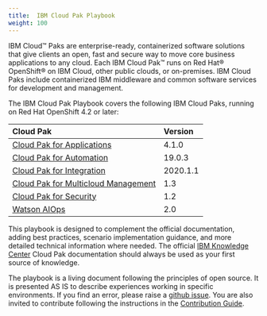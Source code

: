 ```yaml
---
title:  IBM Cloud Pak Playbook
weight: 100
---
```


IBM Cloud™ Paks are enterprise-ready, containerized software solutions
that give clients an open, fast and secure way to move core business
applications to any cloud. Each IBM Cloud Pak™ runs on Red Hat® OpenShift®
on IBM Cloud, other public clouds, or on-premises. IBM Cloud Paks include
containerized IBM middleware and common software services for development
and management.

The IBM Cloud Pak Playbook covers the following IBM Cloud Paks, running
on Red Hat OpenShift 4.2 or later:

| Cloud Pak | Version |
| :-------- | :-------------- |
| [Cloud Pak for Applications](../apps/cp4a_overview/)    | 4.1.0  |
| [Cloud Pak for Automation](../automation/introduction/)      | 19.0.3 |
| [Cloud Pak for Integration](../integration/cp4i-introduction/)     | 2020.1.1 |
| [Cloud Pak for Multicloud Management](../mcm/cp4mcm_introduction/) | 1.3 |
| [Cloud Pak for Security](../security/introduction/)        | 1.2 |
| [Watson AIOps](../aiops/aimgr/install/)        | 2.0 |

This playbook is designed to complement the official documentation,
adding best practices, scenario implementation guidance, and more
detailed technical information where needed. The official
[IBM Knowledge Center](https://www.ibm.com/support/knowledgecenter)
Cloud Pak documentation should always be used as your first source of knowledge.

The playbook is a living document following the principles of open source. It is presented AS IS to describe experiences working in specific environments.
If you find an error, please raise a [github issue](https://github.com/ibm-cloud-architecture/cloudpak8s/issues).
You are also invited to contribute following the instructions in the
[Contribution Guide](https://cloudpak8s.io/contribute/).
